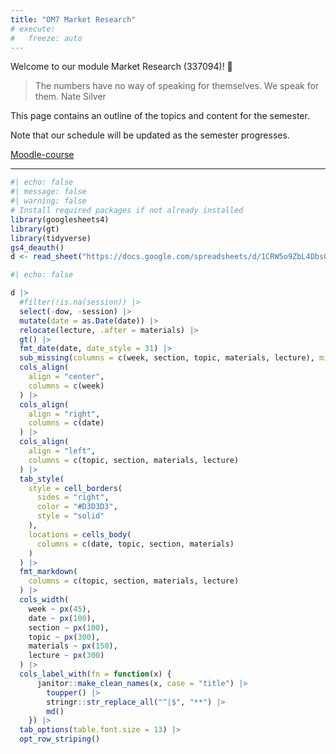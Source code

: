 ```yaml
---
title: "OM7 Market Research"
# execute: 
#   freeze: auto
---
```


Welcome to our module Market Research (337094)! 👋  

>The numbers have no way of speaking for themselves. We speak for them. Nate Silver

This page contains an outline of the topics and content for the semester. 

:::{.callout-note appearance="minimal"}
Note that our schedule will be updated as the semester progresses.
:::


[Moodle-course](https://moodle.hdm-stuttgart.de/course/view.php?id=21927)

---


```r
#| echo: false
#| message: false
#| warning: false
# Install required packages if not already installed
library(googlesheets4)
library(gt)
library(tidyverse)
gs4_deauth()
d <- read_sheet("https://docs.google.com/spreadsheets/d/1CRW5o9ZbL4Dbs04G5zT8dlSdMQ2qN5IDRQEu7srH2zM/edit?usp=sharing")
```



```r
#| echo: false

d |>
  #filter(!is.na(session)) |>
  select(-dow, -session) |>
  mutate(date = as.Date(date)) |>
  relocate(lecture, .after = materials) |>
  gt() |>
  fmt_date(date, date_style = 31) |>
  sub_missing(columns = c(week, section, topic, materials, lecture), missing_text = "") |>
  cols_align(
    align = "center", 
    columns = c(week)
  ) |>
  cols_align(
    align = "right", 
    columns = c(date)
  ) |>
  cols_align(
    align = "left", 
    columns = c(topic, section, materials, lecture)
  ) |>
  tab_style(
    style = cell_borders(
      sides = "right",
      color = "#D3D3D3",
      style = "solid"
    ),
    locations = cells_body(
      columns = c(date, topic, section, materials)
    )
  ) |>
  fmt_markdown(
    columns = c(topic, section, materials, lecture)
  ) |>
  cols_width(
    week ~ px(45),
    date ~ px(100), 
    section ~ px(100),
    topic ~ px(300),
    materials ~ px(150),
    lecture ~ px(300)
  ) |>
  cols_label_with(fn = function(x) {
      janitor::make_clean_names(x, case = "title") |>
        toupper() |>
        stringr::str_replace_all("^|$", "**") |>
        md()
    }) |>
  tab_options(table.font.size = 13) |>
  opt_row_striping()
```